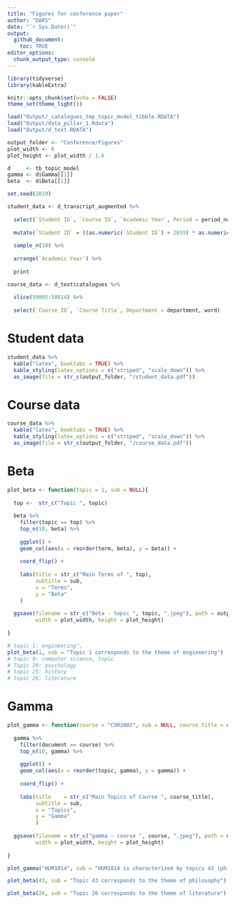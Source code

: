 ```yaml
---
title: "Figures for conference paper"
author: "DARS"
date: "`r Sys.Date()`"
output: 
  github_document:
    toc: TRUE
editor_options: 
  chunk_output_type: console
---
```


```r
library(tidyverse)
library(kableExtra)

knitr::opts_chunk$set(echo = FALSE)
theme_set(theme_light())

load("Output/_catalogues_tmp_topic_model_tibble.RDATA")
load("Output/data_pillar_1.Rdata")
load("Output/d_text.RDATA")

output_folder <- "Conference/Figures"
plot_width <- 6
plot_height <- plot_width / 1.6 
```

```r
d     <- tb_topic_model
gamma <- d$Gamma[[1]]
beta  <- d$Beta[[1]]
```

```r
set.seed(2019)

student_data <- d_transcript_augmented %>%
  
  select(`Student ID`, `Course ID`, `Academic Year`, Period = period_numerical, Grade) %>%
  
  mutate(`Student ID` = ((as.numeric(`Student ID`) + 2019) * as.numeric(`Student ID`)) %% 1e5  %>% as.character) %>% # anonymization
  
  sample_n(10) %>%
  
  arrange(`Academic Year`) %>%
  
  print
```

```r
course_data <- d_text$catalogues %>% 
  
  slice(50005:50014) %>%
  
  select(`Course ID`, `Course Title`, Department = department, word) 
```

# Student data

```r
student_data %>% 
  kable("latex", booktabs = TRUE) %>%
  kable_styling(latex_options = c("striped", "scale_down")) %>%
  as_image(file = str_c(output_folder, "/student_data.pdf"))
```

# Course data

```r
course_data %>%
  kable("latex", booktabs = TRUE) %>%
  kable_styling(latex_options = c("striped", "scale_down")) %>%
  as_image(file = str_c(output_folder, "/course_data.pdf"))
```

# Beta

```r
plot_beta <- function(topic = 1, sub = NULL){
  
  top <-  str_c("Topic ", topic)
  
  beta %>%
    filter(topic == top) %>% 
    top_n(10, beta) %>%
    
    ggplot() +
    geom_col(aes(x = reorder(term, beta), y = beta)) +
    
    coord_flip() +
    
    labs(title = str_c("Main Terms of ", top),
         subtitle = sub,
         x = "Terms",
         y = "Beta"
    )
  
  ggsave(filename = str_c("Beta - topic ", topic, ".jpeg"), path = output_folder,
         width = plot_width, height = plot_height)
  
}
```

```r
# topic 1: engineering",
plot_beta(1, sub = "Topic 1 corresponds to the theme of engineering")
# topic 9: computer science, topic 
# Topic 20: psychology
# topic 25: history
# topic 26: literature 
```

# Gamma

```r
plot_gamma <- function(course = "COR1002", sub = NULL, course_title = course){
  
  gamma %>%
    filter(document == course) %>% 
    top_n(10, gamma) %>%
    
    ggplot() +
    geom_col(aes(x = reorder(topic, gamma), y = gamma)) +
    
    coord_flip() +
    
    labs(title    = str_c("Main Topics of Course ", course_title),
         subtitle = sub,
         x = "Topics",
         y = "Gamma"
         )
  
  ggsave(filename = str_c("gamma - course ", course, ".jpeg"), path = output_folder,
         width = plot_width, height = plot_height)
  
}
```

```r
plot_gamma("HUM1014", sub = "HUM1014 is characterized by topics 43 (philosophy) and 26 (literature)", course_title = "HUM1014 Great Novels 1850 - Present")

plot_beta(43, sub = "Topic 43 corresponds to the theme of philosophy")

plot_beta(26, sub = "Topic 26 corresponds to the theme of literature")
```


